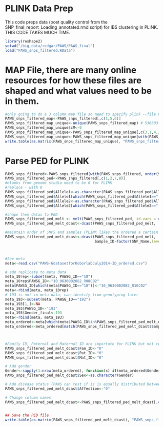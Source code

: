 PLINK Data Prep 
========================================================

This code preps data (post quality control from the SNP_final_report_Loading_annotated.rmd script) for IBS clustering in PLINK. THIS CODE TAKES MUCH TIME.

```r
library(reshape2)
setwd("/big_data/redgar/PAWS/PAWS_final")
load("PAWS_snps_filtered.RData")
```

# MAP File, there are many online resources for how these files are shaped and what values need to be in them.
```r
#only going to do a 3 column map file so need to specify plink --file mydata --map3
PAWS_snps_filtered_map<-PAWS_snps_filtered[,c(1,5,6)]
PAWS_snps_filtered_map_unique<-unique(PAWS_snps_filtered_map) # 536303 SNPs
PAWS_snps_filtered_map_unique$cM<-0
PAWS_snps_filtered_map_unique<-PAWS_snps_filtered_map_unique[,c(3,1,4,2)]
PAWS_snps_filtered_map_unique<-PAWS_snps_filtered_map_unique[with(PAWS_snps_filtered_map_unique, order(Position)),]
write.table(as.matrix(PAWS_snps_filtered_map_unique), "PAWS_snps_filtered_MAP.txt", sep="\t", row.names = F,col.names = F,quote=FALSE)
```




# Parse PED for PLINK
```r
PAWS_snps_filtered<-PAWS_snps_filtered[with(PAWS_snps_filtered, order(Sample_ID, Position)),]
PAWS_snps_filtered_ped<-PAWS_snps_filtered[,c(1,2,7,8)]
#blanks from genome studio need to be 0 for PLINK
#replace - with 0
PAWS_snps_filtered_ped$Allele1<-as.character(PAWS_snps_filtered_ped$Allele1)
PAWS_snps_filtered_ped$Allele1[which(PAWS_snps_filtered_ped$Allele1=="-")]<-0
PAWS_snps_filtered_ped$Allele2<-as.character(PAWS_snps_filtered_ped$Allele2)
PAWS_snps_filtered_ped$Allele2[which(PAWS_snps_filtered_ped$Allele2=="-")]<-0

#shape them datas to PED
PAWS_snps_filtered_ped_melt <- melt(PAWS_snps_filtered_ped, id.vars = c("SNP_Name","Sample_ID"))
PAWS_snps_filtered_ped_melt_dcast<-dcast(PAWS_snps_filtered_ped_melt,  Sample_ID~SNP_Name + variable)

#maintain order of SNPS and samples (PLINK likes the ordered a certain way)
PAWS_snps_filtered_ped_melt_dcast<-dcast(PAWS_snps_filtered_ped_melt,  
                                         Sample_ID~factor(SNP_Name,levels=PAWS_snps_filtered_ped_melt$SNP_Name[1:nrow(PAWS_snps_filtered_ped_melt)]) + variable)



#Sex meta
meta<-read.csv("PAWS-GdatasetforKoborlabJuly2014-ID_ordered.csv")

# add replicate to meta data
meta_10rep<-subset(meta, PAWSG_ID=="10")
meta_10rep$PAWSG_ID<-"10_9630002082_R08C02"
meta$PAWSG_ID[which(meta$PAWSG_ID=="10")]<-"10_9630002082_R10C02"
meta<-rbind(meta, meta_10rep)
# 193 is not in meta data, can identify from genotyping later
meta_193<-subset(meta, PAWSG_ID=="192")
meta_193[1,]<-NA
meta_193$PAWSG_ID<-"193"
meta_193$Gender_final<-193
meta<-rbind(meta, meta_193)
meta_ordered<-meta[which(meta$PAWSG_ID%in%PAWS_snps_filtered_ped_melt_dcast$Sample_ID),]
meta_ordered<-meta_ordered[match(PAWS_snps_filtered_ped_melt_dcast$Sample_ID, meta_ordered$PAWSG_ID),]



#Family ID, Paternal and Maternal ID are inportatn for PLINK but not relevant for PAWS
PAWS_snps_filtered_ped_melt_dcast$Fam_ID<-"0"
PAWS_snps_filtered_ped_melt_dcast$Pat_ID<-"0"
PAWS_snps_filtered_ped_melt_dcast$Mat_ID<-"0"

# Add gender
Gender<-sapply(1:nrow(meta_ordered), function(x) if(meta_ordered$Gender_final[x]==0){1}else{if(meta_ordered$Gender_final[x]==1){2}else{0}})
PAWS_snps_filtered_ped_melt_dcast$Sex<-as.character(Gender)

# Add disease status (PAWS can test if is is equally distributed between ethnicities called). Not relevant for PAWS
PAWS_snps_filtered_ped_melt_dcast$Affection<-"0"

# Change column names
PAWS_snps_filtered_ped_melt_dcast<-PAWS_snps_filtered_ped_melt_dcast[,c("Fam_ID","Sample_ID","Pat_ID","Mat_ID","Sex","Affection", 
                                                                        colnames(PAWS_snps_filtered_ped_melt_dcast)[2:(ncol(PAWS_snps_filtered_ped_melt_dcast)-5)])]

## Save the PED file
write.table(as.matrix(PAWS_snps_filtered_ped_melt_dcast), "PAWS_snps_filtered_ped.txt", sep="\t", row.names = F,col.names = F,quote=FALSE)
```


